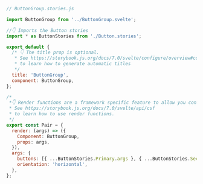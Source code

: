 ```js
// ButtonGroup.stories.js

import ButtonGroup from '../ButtonGroup.svelte';

//👇 Imports the Button stories
import * as ButtonStories from './Button.stories';

export default {
  /* 👇 The title prop is optional.
   * See https://storybook.js.org/docs/7.0/svelte/configure/overview#configure-story-loading
   * to learn how to generate automatic titles
   */
  title: 'ButtonGroup',
  component: ButtonGroup,
};

/*
 *👇 Render functions are a framework specific feature to allow you control on how the component renders.
 * See https://storybook.js.org/docs/7.0/svelte/api/csf
 * to learn how to use render functions.
 */
export const Pair = {
  render: (args) => ({
    Component: ButtonGroup,
    props: args,
  }),
  args: {
    buttons: [{ ...ButtonStories.Primary.args }, { ...ButtonStories.Secondary.args }],
    orientation: 'horizontal',
  },
};
```